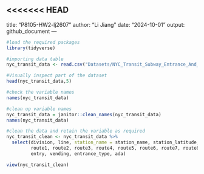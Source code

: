 <<<<<<< HEAD
---
title: "P8105-HW2-lj2607"
author: "Li Jiang"
date: "2024-10-01"
output: github_document
---

```r
#load the required packages
library(tidyverse)
```

```r
#importing data table
nyc_transit_data <- read.csv("Datasets/NYC_Transit_Subway_Entrance_And_Exit_Data.csv")

#Visually inspect part of the dataset
head(nyc_transit_data,5)
```

```r
#check the variable names
names(nyc_transit_data)

#clean up variable names
nyc_transit_data = janitor::clean_names(nyc_transit_data)
names(nyc_transit_data)
```

```r
#clean the data and retain the variable as required 
nyc_transit_clean <- nyc_transit_data %>%
  select(division, line, station_name = station_name, station_latitude, station_longitude, 
         route1, route2, route3, route4, route5, route6, route7, route8, route9, route10, route11,
         entry, vending, entrance_type, ada)

view(nyc_transit_clean)
```

